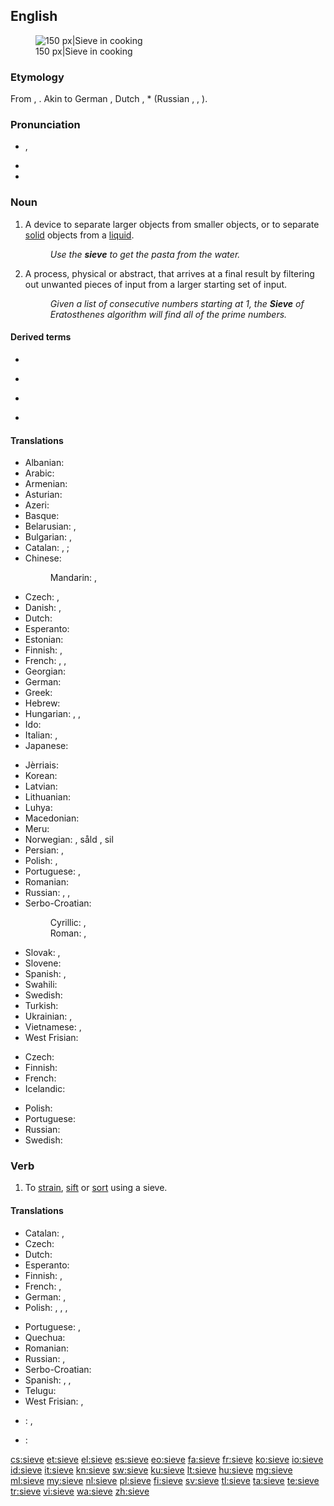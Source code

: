 ==English==
{{wikipedia}}
[[Image:Sieve.jpg|thumb|right|150 px|Sieve in cooking]]

===Etymology===
From {{etyl|ang|en}} {{term|sife|lang=ang}}, {{etyl|gem-pro|en}} {{term/t|gem-pro|*sibi}}. Akin to German {{term|Sieb|lang=de}}, Dutch {{term|zeef|lang=nl}}, {{etyl|sla|-}} *{{term||sito}} (Russian {{term|сито|lang=ru}}, {{term|сев|lang=ru}}, {{term|сеять|lang=ru}}).

===Pronunciation===
* {{IPA|/sɪv/}}, {{X-SAMPA|/sIv/}}
* {{audio|en-us-sieve.ogg|Audio (US)}}
* {{rhymes|ɪv}}

===Noun===
{{en-noun}}

# A device to separate larger objects from smaller objects, or to separate [[solid]] objects from a [[liquid]].
#: ''Use the '''sieve''' to get the pasta from the water.''
# A process, physical or abstract, that arrives at a final result by filtering out unwanted pieces of input from a larger starting set of input.
#: ''Given a list of consecutive numbers starting at 1, the '''Sieve''' of Eratosthenes algorithm will find all of the prime numbers.''

====Derived terms====
{{top4}}
* {{l/en|have a mind like a sieve}}
{{mid4}}
* {{l/en|leak like a sieve}}
{{mid4}}
* {{l/en|memory like a sieve}}
{{mid4}}
* {{l/en|sievish}}
{{bottom}}

====Translations====
{{trans-top|device to separate larger objects}}
* Albanian: {{t-|sq|sitë|f}}
* Arabic: {{t-|ar|غربال|m|tr=ġirbāl|sc=Arab}}
* Armenian: {{t|hy|մաղ|tr=mał|sc=Armn}}
* Asturian: {{t+|ast|peñera|f}}
* Azeri: {{t+|az|süzgəc}}
* Basque: {{t-|eu|bahe}}
* Belarusian: {{t-|be|рэшата|n|tr=réšata|sc=Cyrl}}, {{t-|be|сіта|n|tr=síta|sc=Cyrl}}
* Bulgarian: {{t-|bg|решето|n|tr=rešéto|sc=Cyrl}}, {{t+|bg|сито|n|tr=síto|sc=Cyrl}}
* Catalan: {{qualifier|for solids}} {{t-|ca|garbell|m}}, {{t-|ca|sedàs|m}}; {{qualifier|for liquids}} {{t-|ca|colador|m}}
* Chinese:
*: Mandarin: {{t|cmn|篩子|sc=Hani}}, {{t+|cmn|筛子|tr=shāizi|sc=Hani}}
* Czech: {{t-|cs|síto|n}}, {{t-|cs|řešeto|n}}
* Danish: {{t-|da|si|c}}, {{t-|da|sigte|c}}
* Dutch: {{t+|nl|zeef|f}}
* Esperanto: {{t-|eo|kribrilo}}
* Estonian: {{t-|et|sõel}}
* Finnish: {{t-|fi|seula}}, {{t+|fi|siivilä}}
* French: {{t+|fr|tamis|m}}, {{t+|fr|crible|m}}, {{t+|fr|passoire|m}} {{qualifier|for cooking}}
* Georgian: {{t-|ka|საცერი|tr=sac'eri|sc=Geor}}
* German: {{t+|de|Sieb|n}}
* Greek: {{t+|el|κόσκινο|n|tr=kóskino}}
* Hebrew: {{t+|he|נפה|f}}
* Hungarian: {{t+|hu|szita}}, {{t-|hu|rosta}}, {{t+|hu|szűrő}}
* Ido: {{t+|io|sivo}}
* Italian: {{t+|it|setaccio|m}}, {{t-|it|scolino|m}}
* Japanese: {{t+|ja|ふるい|tr=furui}}
{{trans-mid}}
* Jèrriais: {{tø|roa-jer|craîncheux|m}}
* Korean: {{t+|ko|체|tr=che|sc=Kore}}
* Latvian: {{t-|lv|siets|m}}
* Lithuanian: {{t-|lt|sietas|m}}
* Luhya: {{tø|luy|sichungi}}
* Macedonian: {{t-|mk|сито|n|tr=síto|sc=Cyrl}}
* Meru: {{tø|mer|gichunki}}
* Norwegian: {{t-|no|sikt|c}}, såld {{c}}, sil {{c}}
* Persian: {{t+|fa|غربال|tr=qarbâl|sc=fa-Arab}}, {{t|fa|الک|tr=alak|sc=fa-Arab}}
* Polish: {{t+|pl|sitko|n}}, {{t+|pl|sito|n}}
* Portuguese: {{t+|pt|peneira|f}}, {{t+|pt|coador|m}}
* Romanian: {{t-|ro|sită|f}}
* Russian: {{t+|ru|решето|n|tr=rešetó|sc=Cyrl}}, {{t+|ru|сито|n|tr=síto|sc=Cyrl}}, {{t+|ru|дуршлаг|m|sc=Cyrl|tr=duršlág}} {{qualifier|colander}}
* Serbo-Croatian:
*: Cyrillic: {{t-|sh|сито|n|sc=Cyrl}}, {{t-|sh|решето|n|sc=Cyrl}}
*: Roman: {{t-|sh|sito|n}}, {{t-|sh|rešeto|n}}
* Slovak: {{t-|sk|sito|n}}, {{t-|sk|rešeto|n}}
* Slovene: {{t-|sl|rešeto|n|alt=rešêto}}
* Spanish: {{t+|es|tamiz|m}} {{qualifier|for solids}}, {{t+|es|colador|m}} {{qualifier|for liquids}}
* Swahili: {{t+|sw|kichujio}}
* Swedish: {{t+|sv|såll|n}}
* Turkish: {{t+|tr|süzgeç}}
* Ukrainian: {{t-|uk|решето|n|tr=réšeto|sc=Cyrl}}, {{t-|uk|сито|n|tr=sýto|sc=Cyrl}}
* Vietnamese: {{t+|vi|rây}}, {{t-|vi|rây bột}}
* West Frisian: {{t-|fy|souwe}}
{{trans-bottom}}

{{trans-top|process that filters out unwanted pieces of input}}
* Czech: {{t-|cs|síto|n}}
* Finnish: {{t-|fi|seulonta}}
* French: {{t+|fr|crible|m}}
* Icelandic: {{t-|is|sáldur|n}}
{{trans-mid}}
* Polish: {{t-|pl|odcedzanie}}
* Portuguese: {{t+|pt|crivo}}
* Russian: {{t+|ru|просеивание|n|tr=proséivanije}}
* Swedish: {{t-|sv|sållning|n}}
{{trans-bottom}}

===Verb===
{{en-verb|siev|ing}}

# To [[strain]], [[sift]] or [[sort]] using a sieve.

====Translations====
{{trans-top|to strain, sift or sort using a sieve}}
* Catalan: {{t+|ca|filtrar}}, {{t+|ca|colar}}
* Czech: {{t-|cs|prosít}}
* Dutch: {{t+|nl|zeven}}
* Esperanto: {{t-|eo|kribri}}
* Finnish: {{t-|fi|seuloa}}, {{t-|fi|siivilöidä}}
* French: {{t+|fr|tamiser}}, {{t+|fr|sasser}}
* German: {{t+|de|sieben}}, {{t-|de|durchsieben}}
* Polish: {{t-|pl|przesiać}}, {{t+|pl|przesiewać}}, {{t-|pl|odcedzić}}, {{t+|pl|cedzić}}
{{trans-mid}}
* Portuguese: {{t+|pt|coar}}, {{t+|pt|peneirar}}
* Quechua: {{t-|qu|icharay}}
* Romanian: {{t+|ro|cerne}}
* Russian: {{t+|ru|просеивать|tr=proséivat'|sc=Cyrl}}, {{t+|ru|отсеивать|tr=otséivat'|sc=Cyrl}}
* Serbo-Croatian: {{t-|sh|prosijati}}
* Spanish: {{t+|es|cribar}}, {{t+|es|colar}} {{qualifier|for liquids}}, {{t-|es|cernir}} {{qualifier|for solids}}
* Telugu: {{t+|te|జల్లించు|tr=jallinchu}}
* West Frisian: {{t-|fy|souje}}, {{t-|fy|souwe}}
{{trans-bottom}}

{{checktrans-top}}
* {{ttbc|no}}: {{t-|no|sikte}}, {{t-|no|sålde}}
* {{ttbc|ro}}: {{t-|ro|sita}}
{{trans-bottom}}

[[cs:sieve]]
[[et:sieve]]
[[el:sieve]]
[[es:sieve]]
[[eo:sieve]]
[[fa:sieve]]
[[fr:sieve]]
[[ko:sieve]]
[[io:sieve]]
[[id:sieve]]
[[it:sieve]]
[[kn:sieve]]
[[sw:sieve]]
[[ku:sieve]]
[[lt:sieve]]
[[hu:sieve]]
[[mg:sieve]]
[[ml:sieve]]
[[my:sieve]]
[[nl:sieve]]
[[pl:sieve]]
[[fi:sieve]]
[[sv:sieve]]
[[tl:sieve]]
[[ta:sieve]]
[[te:sieve]]
[[tr:sieve]]
[[vi:sieve]]
[[wa:sieve]]
[[zh:sieve]]